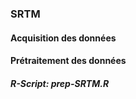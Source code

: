 
### SRTM

#### Acquisition des données

#### Prétraitement des données

##### R-Script: *prep-SRTM.R* {-}
```r
```
